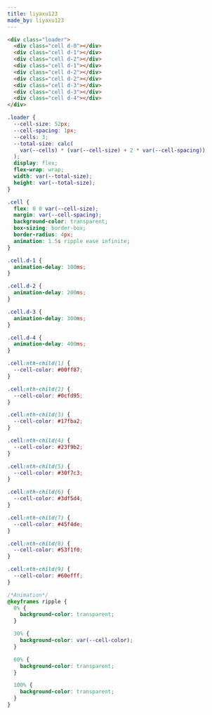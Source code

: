```yaml
---
title: liyaxu123
made_by: liyaxu123
---
```


```html
<div class="loader">
  <div class="cell d-0"></div>
  <div class="cell d-1"></div>
  <div class="cell d-2"></div>
  <div class="cell d-1"></div>
  <div class="cell d-2"></div>
  <div class="cell d-2"></div>
  <div class="cell d-3"></div>
  <div class="cell d-3"></div>
  <div class="cell d-4"></div>
</div>
```

```css
.loader {
  --cell-size: 52px;
  --cell-spacing: 1px;
  --cells: 3;
  --total-size: calc(
    var(--cells) * (var(--cell-size) + 2 * var(--cell-spacing))
  );
  display: flex;
  flex-wrap: wrap;
  width: var(--total-size);
  height: var(--total-size);
}

.cell {
  flex: 0 0 var(--cell-size);
  margin: var(--cell-spacing);
  background-color: transparent;
  box-sizing: border-box;
  border-radius: 4px;
  animation: 1.5s ripple ease infinite;
}

.cell.d-1 {
  animation-delay: 100ms;
}

.cell.d-2 {
  animation-delay: 200ms;
}

.cell.d-3 {
  animation-delay: 300ms;
}

.cell.d-4 {
  animation-delay: 400ms;
}

.cell:nth-child(1) {
  --cell-color: #00ff87;
}

.cell:nth-child(2) {
  --cell-color: #0cfd95;
}

.cell:nth-child(3) {
  --cell-color: #17fba2;
}

.cell:nth-child(4) {
  --cell-color: #23f9b2;
}

.cell:nth-child(5) {
  --cell-color: #30f7c3;
}

.cell:nth-child(6) {
  --cell-color: #3df5d4;
}

.cell:nth-child(7) {
  --cell-color: #45f4de;
}

.cell:nth-child(8) {
  --cell-color: #53f1f0;
}

.cell:nth-child(9) {
  --cell-color: #60efff;
}

/*Animation*/
@keyframes ripple {
  0% {
    background-color: transparent;
  }

  30% {
    background-color: var(--cell-color);
  }

  60% {
    background-color: transparent;
  }

  100% {
    background-color: transparent;
  }
}
```
